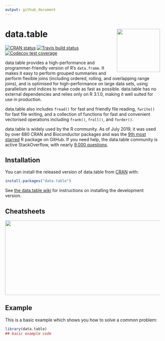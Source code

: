 ```yaml
---
output: github_document
---
```


# data.table <a href="http://r-datatable.com"><img src="man/figures/logo.png" align="right" height="140" /></a>

<!-- badges: start -->
[![CRAN status](https://www.r-pkg.org/badges/version/data.table)](https://cran.r-project.org/package=data.table)
[![Travis build status](https://travis-ci.org/Rdatatable/data.table.svg?branch=master)](https://travis-ci.org/hadley/data.table)
[![Codecov test coverage](https://codecov.io/gh/Rdatatable/data.table/branch/master/graph/badge.svg)](https://codecov.io/gh/hadley/data.table?branch=master)
<!-- badges: end -->

data.table provides a high-performance and programmer-friendly version of R's `data.frame`. It makes it easy to perform grouped summaries and perform flexible joins (including ordered, rolling, and overlapping range joins), and is optimised for high-performance on large data sets, using parallelism and indices to make code as fast as possible. data.table has no external dependencies and relies only on R 3.1.0, making it well suited for use in production.

data.table also includes `fread()` for fast and friendly file reading, `fwrite()` for fast file writing, and a collection of functions for fast and convenient vectorised operations including `frank()`, `froll()`, and `forder()`.

data.table is widely used by the R community. As of July 2019, it was used by over 680 CRAN and Bioconductor packages and was the [9th most starred](http://www.r-pkg.org/starred) R package on GitHub. If you need help, the data.table community is active StackOverflow, with nearly [9,000 questions](http://stackoverflow.com/questions/tagged/data.table).

## Installation

You can install the released version of data.table from [CRAN](https://CRAN.R-project.org) with:

``` r
install.packages("data.table")
```

See [the data.table wiki](https://github.com/Rdatatable/data.table/wiki/Installation) for instructions on installing the development version.

## Cheatsheets

<a href="https://github.com/rstudio/cheatsheets/raw/master/datatable.pdf"><img src="man/figures/cheatsheet.png" width="615" height="242"/></a>  

## Example

This is a basic example which shows you how to solve a common problem:

``` r
library(data.table)
## basic example code
```

